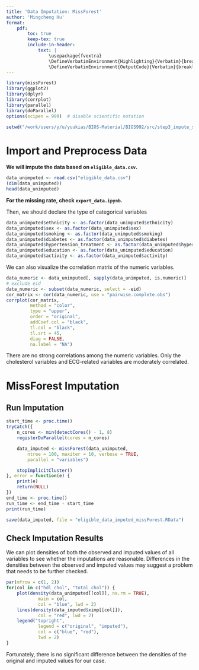 ```yaml
---
title: 'Data Imputation: MissForest'
author: 'Mingcheng Hu'
format: 
    pdf:
        toc: true
        keep-tex: true
        include-in-header: 
            text: |
                \usepackage{fvextra}
                \DefineVerbatimEnvironment{Highlighting}{Verbatim}{breaklines,commandchars=\\\{\}}
                \DefineVerbatimEnvironment{OutputCode}{Verbatim}{breaklines,commandchars=\\\{\}}
---
```


```r
library(missForest)
library(ggplot2)
library(dplyr)
library(corrplot)
library(parallel)
library(doParallel)
options(scipen = 999)  # disable scientific notation

setwd("/work/users/y/u/yuukias/BIOS-Material/BIOS992/src/step3_impute_split_data/impute_data")
```

# Import and Preprocess Data

**We will impute the data based on `eligible_data.csv`.**

```r
data_unimputed <- read.csv("eligible_data.csv")
(dim(data_unimputed))
head(data_unimputed)
```

**For the missing rate, check `export_data.ipynb`.**

Then, we should declare the type of categorical variables

```r
data_unimputed$ethnicity <- as.factor(data_unimputed$ethnicity)
data_unimputed$sex <- as.factor(data_unimputed$sex)
data_unimputed$smoking <- as.factor(data_unimputed$smoking)
data_unimputed$diabetes <- as.factor(data_unimputed$diabetes)
data_unimputed$hypertension_treatment <- as.factor(data_unimputed$hypertension_treatment)
data_unimputed$education <- as.factor(data_unimputed$education)
data_unimputed$activity <- as.factor(data_unimputed$activity)
```

We can also visualize the correlation matrix of the numeric variables.

```r
data_numeric <- data_unimputed[, sapply(data_unimputed, is.numeric)]
# exclude eid
data_numeric <- subset(data_numeric, select = -eid)
cor_matrix <- cor(data_numeric, use = "pairwise.complete.obs")
corrplot(cor_matrix, 
         method = "color",      
         type = "upper",       
         order = "original",      
         addCoef.col = "black", 
         tl.col = "black",    
         tl.srt = 45,          
         diag = FALSE,
         na.label = "NA")
```

There are no strong correlations among the numeric variables. Only the cholesterol variables and ECG-related variables are moderately correlated.

# MissForest Imputation

## Run Imputation

```r
start_time <- proc.time()
tryCatch({
    n_cores <- min(detectCores() - 1, 8)
    registerDoParallel(cores = n_cores)

    data_imputed <- missForest(data_unimputed, 
        ntree = 100, maxiter = 10, verbose = TRUE,
        parallel = "variables")

    stopImplicitCluster()
}, error = function(e) {
    print(e)
    return(NULL)
})
end_time <- proc.time()
run_time <- end_time - start_time
print(run_time)

save(data_imputed, file = "eligible_data_imputed_missForest.RData")
```

## Check Imputation Results

We can plot densities of both the observed and imputed values of all variables to see whether the imputations are reasonable. Differences in the densities between the observed and imputed values may suggest a problem that needs to be further checked.

```r
par(mfrow = c(1, 2))
for(col in c("hdl_chol", "total_chol")) {
    plot(density(data_unimputed[[col]], na.rm = TRUE), 
            main = col,
            col = "blue", lwd = 2)
    lines(density(data_imputed$ximp[[col]]), 
            col = "red", lwd = 2)
    legend("topright", 
            legend = c("original", "imputed"), 
            col = c("blue", "red"), 
            lwd = 2)
}
```


Fortunately, there is no significant difference between the densities of the original and imputed values for our case.